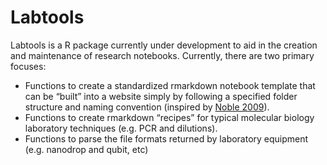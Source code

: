 # Labtools

Labtools is a R package currently under development to aid in the creation and maintenance of research notebooks.
Currently, there are two primary focuses:

* Functions to create a standardized rmarkdown notebook template that can be "built" into a website simply by following a specified folder structure and naming convention (inspired by [Noble 2009](http://journals.plos.org/ploscompbiol/article?id=10.1371/journal.pcbi.1000424#pcbi-1000424-g001)).
* Functions to create rmarkdown "recipes" for typical molecular biology laboratory techniques (e.g. PCR and dilutions). 
* Functions to parse the file formats returned by laboratory equipment (e.g. nanodrop and qubit, etc)
